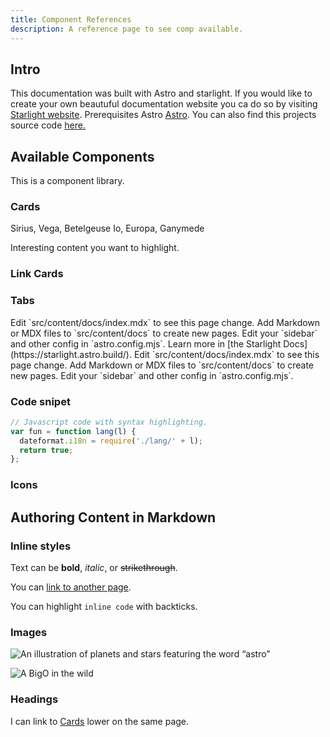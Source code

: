 ```yaml
---
title: Component References
description: A reference page to see comp available.
---
```



## Intro

This documentation was built with Astro and starlight. If you would like to create your own beautuful documentation website you ca do so by visiting [Starlight website](https://starlight.astro.build/getting-started/). Prerequisites Astro [Astro](https://astro.build/). You can also find this projects source code [here.](https://github.com/smithdavedesign/algorithms-docs/edit/main/src/content/docs/reference/example.mdx)

## Available Components

This is a component library.

### Cards
<CardGrid>
	<Card title="Stars" icon="star">
		Sirius, Vega, Betelgeuse
	</Card>
	<Card title="Moons" icon="moon">
		Io, Europa, Ganymede
	</Card>
</CardGrid>

<Card title="Check this out">Interesting content you want to highlight.</Card>

### Link Cards
<LinkCard
	title="Customizing Starlight"
	description="Learn how to make your Starlight site your own with custom styles, fonts, and more."
	href="/guides/customization/"
/>

<CardGrid>
	<LinkCard title="Authoring Markdown" href="/guides/authoring-content/" />
	<LinkCard title="Components" href="/guides/components/" />
</CardGrid>

### Tabs
<Tabs>
	<TabItem label="Learning">
	<CardGrid stagger>
	<Card title="Sorting Algorithms" icon="pencil">
		Edit `src/content/docs/index.mdx` to see this page change.
	</Card>
	<Card title="Add new content" icon="add-document">
		Add Markdown or MDX files to `src/content/docs` to create new pages.
	</Card>
	<Card title="Searching Algorithms" icon="setting">
		Edit your `sidebar` and other config in `astro.config.mjs`.
	</Card>
	<Card title="Traversing Algorithms" icon="open-book">
		Learn more in [the Starlight Docs](https://starlight.astro.build/).
	</Card>
</CardGrid>
	</TabItem>
	<TabItem label="About Me"><CardGrid stagger>
	<Card title="Portfolio" icon="pencil">
		Edit `src/content/docs/index.mdx` to see this page change.
	</Card>
	<Card title="LinkedIn" icon="add-document">
		Add Markdown or MDX files to `src/content/docs` to create new pages.
	</Card>
	<Card title="Connect" icon="setting">
		Edit your `sidebar` and other config in `astro.config.mjs`.
	</Card>

</CardGrid></TabItem>
</Tabs>

### Code snipet
```js
// Javascript code with syntax highlighting.
var fun = function lang(l) {
  dateformat.i18n = require('./lang/' + l);
  return true;
};
```
### Icons 

<Icon name="star" color="goldenrod" size="2rem" />

## Authoring Content in Markdown

### Inline styles

Text can be **bold**, _italic_, or ~~strikethrough~~.

You can [link to another page](/big-o/bigo).

You can highlight `inline code` with backticks.

### Images

![An illustration of planets and stars featuring the word “astro”](https://raw.githubusercontent.com/withastro/docs/main/public/default-og-image.png)

![A BigO in the wild](../../../../public/bigO.png)

### Headings

I can link to [Cards](#Cards) lower on the same page.

